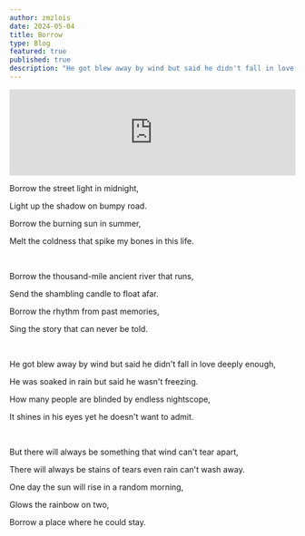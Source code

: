 ```yaml
---
author: zmzlois
date: 2024-05-04
title: Borrow
type: Blog
featured: true
published: true
description: "He got blew away by wind but said he didn't fall in love deeply enough."
---
```


<iframe style={{borderRadius:12}} src="https://open.spotify.com/embed/track/18biD2277YIztwjXEHWaHe?utm_source=generator" width="100%" height="152" frameBorder="0" allowfullscreen="" allow="autoplay; clipboard-write; encrypted-media; fullscreen; picture-in-picture" loading="lazy"></iframe>

Borrow the street light in midnight,

Light up the shadow on bumpy road. 

Borrow the burning sun in summer, 

Melt the coldness that spike my bones in this life. 

<br/>

Borrow the thousand-mile ancient river that runs, 

Send the shambling candle to float afar. 

Borrow the rhythm from past memories, 

Sing the story that can never be told. 

<br/>

He got blew away by wind but said he didn't fall in love deeply enough,

He was soaked in rain but said he wasn't freezing. 

How many people are blinded by endless nightscope, 

It shines in his eyes yet he doesn't want to admit. 

<br/>

But there will always be something that wind can't tear apart, 

There will always be stains of tears even rain can't wash away.

One day the sun will rise in a random morning, 

Glows the rainbow on two, 

Borrow a place where he could stay. 
